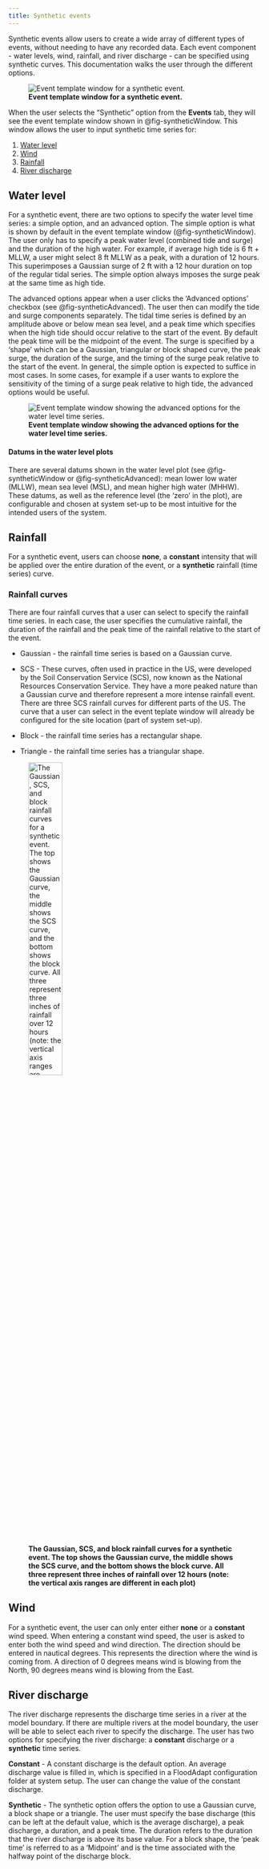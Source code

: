 ```yaml
---
title: Synthetic events
---
```

Synthetic events allow users to create a wide array of different types of events, without needing to have any recorded data. Each event component - water levels, wind, rainfall, and river discharge - can be specified using synthetic curves. This documentation walks the user through the different options.

![**Event template window for a synthetic event.**](../../_static/images/Synthetic.png){#fig-syntheticWindow}

When the user selects the “Synthetic” option from the **Events** tab, they will see the event template window shown in @fig-syntheticWindow. This window allows the user to input synthetic time series for:

(1) [Water level](#water-levels---tide-surge)
(2) [Wind](#wind)
(3) [Rainfall](#rainfall)
(4) [River discharge](#river-discharge)

## Water level
For a synthetic event, there are two options to specify the water level time series: a simple option, and an advanced option. The simple option is what is shown by default in the event template window (@fig-syntheticWindow). The user only has to specify a peak water level (combined tide and surge) and the duration of the high water. For example, if average high tide is 6 ft + MLLW, a user might select 8 ft MLLW as a peak, with a duration of 12 hours. This superimposes a Gaussian surge of 2 ft with a 12 hour duration on top of the regular tidal series. The simple option always imposes the surge peak at the same time as high tide.

The advanced options appear when a user clicks the 'Advanced options' checkbox (see @fig-syntheticAdvanced). The user then can modify the tide and surge components separately. The tidal time series is defined by an amplitude above or below mean sea level, and a peak time which specifies when the high tide should occur relative to the start of the event. By default the peak time will be the midpoint of the event. The surge is specified by a 'shape' which can be a Gaussian, triangular or block shaped curve, the peak surge, the duration of the surge, and the timing of the surge peak relative to the start of the event. In general, the simple option is expected to suffice in most cases. In some cases, for example if a user wants to explore the sensitivity of the timing of a surge peak relative to high tide, the advanced options would be useful.

![**Event template window showing the advanced options for the water level time series.**](../../_static/images/advancedWLoptions.png){#fig-syntheticAdvanced}

::: {.callout-note}
#### Datums in the water level plots
There are several datums shown in the water level plot (see @fig-syntheticWindow or @fig-syntheticAdvanced): mean lower low water (MLLW), mean sea level (MSL), and mean higher high water (MHHW). These datums, as well as the reference level (the 'zero' in the plot), are configurable and chosen at system set-up to be most intuitive for the intended users of the system.
:::

## Rainfall
For a synthetic event, users can choose **none**, a **constant** intensity that will be applied over the entire duration of the event, or a **synthetic** rainfall (time series) curve.

### Rainfall curves
There are four rainfall curves that a user can select to specify the rainfall time series. In each case, the user specifies the cumulative rainfall, the duration of the rainfall and the peak time of the rainfall relative to the start of the event.

* Gaussian - the rainfall time series is based on a Gaussian curve.

* SCS - These curves, often used in practice in the US, were developed by the Soil Conservation Service (SCS), now known as the National Resources Conservation Service. They have a more peaked nature than a Gaussian curve and therefore represent a more intense rainfall event. There are three SCS rainfall curves for different parts of the US. The curve that a user can select in the event teplate window will already be configured for the site location (part of system set-up).

* Block - the rainfall time series has a rectangular shape.

* Triangle - the rainfall time series has a triangular shape.

![**The Gaussian, SCS, and block rainfall curves for a synthetic event. The top shows the Gaussian curve, the middle shows the SCS curve, and the bottom shows the block curve. All three represent three inches of rainfall over 12 hours (note: the vertical axis ranges are different in each plot)**](../../_static/images/RainfallCurves.png){#fig-rainfallCurves width=40% fig-align=left}


## Wind
For a synthetic event, the user can only enter either **none** or a **constant** wind speed. When entering a constant wind speed, the user is asked to enter both the wind speed and wind direction. The direction should be entered in nautical degrees. This represents the direction where the wind is coming from. A direction of 0 degrees means wind is blowing from the North, 90 degrees means wind is blowing from the East.

## River discharge
The river discharge represents the discharge time series in a river at the model boundary. If there are multiple rivers at the model boundary, the user will be able to select each river to specify the discharge. The user has two options for specifying the river discharge: a **constant** discharge or a **synthetic** time series.

**Constant** - A constant discharge is the default option. An average discharge value is filled in, which is specified in a FloodAdapt configuration folder at system setup. The user can change the value of the constant discharge.

**Synthetic** - The synthetic option offers the option to use a Gaussian curve, a block shape or a triangle. The user must specify the base discharge (this can be left at the default value, which is the average discharge), a peak discharge, a duration, and a peak time. The duration refers to the duration that the river discharge is above its base value. For a block shape, the 'peak time' is referred to as a 'Midpoint' and is the time associated with the halfway point of the discharge block.
